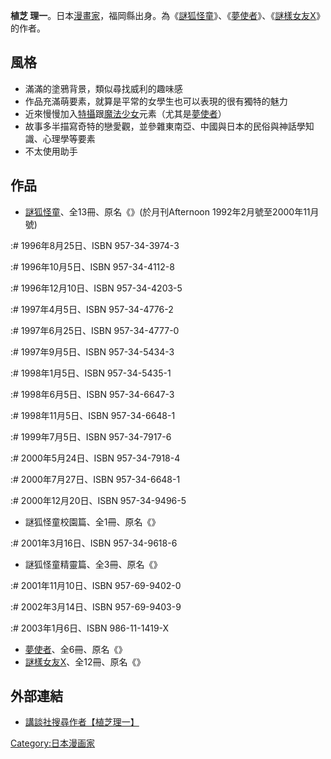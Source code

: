 {{japanese|japanese=植芝 理一|kana=うえしば りいち|romaji=Ueshiba Riichi}}

'''植芝 理一'''{{BD|1969年|9月4日|catIdx=Ueshiba Riichi}}。日本[[漫畫家|漫畫家]]，福岡縣出身。為《[[謎狐怪童|謎狐怪童]]》、《[[夢使者|夢使者]]》、《[[謎樣女友X|謎樣女友X]]》的作者。

==風格==
*滿滿的塗鴉背景，類似尋找威利的趣味感
*作品充滿萌要素，就算是平常的女學生也可以表現的很有獨特的魅力
*近來慢慢加入[[特攝|特攝]]跟[[魔法少女|魔法少女]]元素（尤其是[[夢使者|夢使者]]）
*故事多半描寫奇特的戀愛觀，並參雜東南亞、中國與日本的民俗與神話學知識、心理學等要素
*不太使用助手

==作品==
* [[謎狐怪童|謎狐怪童]]、全13冊、原名《{{lang|ja|ディスコミュニケーション}}》(於月刊Afternoon 1992年2月號至2000年11月號)

:# 1996年8月25日、ISBN 957-34-3974-3
:# 1996年10月5日、ISBN 957-34-4112-8
:# 1996年12月10日、ISBN 957-34-4203-5
:# 1997年4月5日、ISBN 957-34-4776-2
:# 1997年6月25日、ISBN 957-34-4777-0
:# 1997年9月5日、ISBN 957-34-5434-3
:# 1998年1月5日、ISBN 957-34-5435-1
:# 1998年6月5日、ISBN 957-34-6647-3
:# 1998年11月5日、ISBN 957-34-6648-1
:# 1999年7月5日、ISBN 957-34-7917-6
:# 2000年5月24日、ISBN 957-34-7918-4
:# 2000年7月27日、ISBN 957-34-6648-1
:# 2000年12月20日、ISBN 957-34-9496-5

* 謎狐怪童校園篇、全1冊、原名《{{lang|ja|ディスコミュニケーション 学園編}}》

:# 2001年3月16日、ISBN 957-34-9618-6

* 謎狐怪童精靈篇、全3冊、原名《{{lang|ja|ディスコミュニケーション 精霊編}}》

:# 2001年11月10日、ISBN 957-69-9402-0
:# 2002年3月14日、ISBN 957-69-9403-9
:# 2003年1月6日、ISBN 986-11-1419-X

* [[夢使者|夢使者]]、全6冊、原名《{{lang|ja|夢使い}}》
* [[謎樣女友X|謎樣女友X]]、全12冊、原名《{{lang|ja|謎の彼女X}}》

==外部連結==
* [http://shop.kodansha.jp/bc2_bc/search_list.jsp?n=20&type=a&a=&t=&word=%90A%8E%C5%97%9D%88%EA&search=%8C%9F%8D%F5 講談社搜尋作者【植芝理一】]{{Dead link|date=2019年4月 |bot=InternetArchiveBot |fix-attempted=yes }}

{{DEFAULTSORT:Ueshiba Riichi}}
[[Category:日本漫画家|Category:日本漫画家]]

{{Manga-stub}}